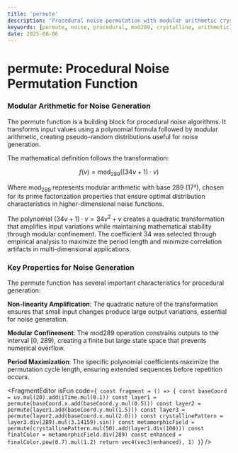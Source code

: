 ```yaml
---
title: 'permute'
description: 'Procedural noise permutation with modular arithmetic crystalline transformations'
keywords: [permute, noise, procedural, mod289, crystalline, arithmetic]
date: 2025-08-06
---
```



# permute: Procedural Noise Permutation Function

### Modular Arithmetic for Noise Generation

The permute function is a building block for procedural noise algorithms. It transforms input values using a polynomial formula followed by modular arithmetic, creating pseudo-random distributions useful for noise generation.

The mathematical definition follows the transformation:

$$f(v) = \text{mod}_{289}((34v + 1) \cdot v)$$

Where $\text{mod}_{289}$ represents modular arithmetic with base 289 (17²), chosen for its prime factorization properties that ensure optimal distribution characteristics in higher-dimensional noise functions.

The polynomial $(34v + 1) \cdot v = 34v^2 + v$ creates a quadratic transformation that amplifies input variations while maintaining mathematical stability through modular confinement. The coefficient 34 was selected through empirical analysis to maximize the period length and minimize correlation artifacts in multi-dimensional applications.

### Key Properties for Noise Generation

The permute function has several important characteristics for procedural generation:

**Non-linearity Amplification**: The quadratic nature of the transformation ensures that small input changes produce large output variations, essential for noise generation.

**Modular Confinement**: The mod289 operation constrains outputs to the interval [0, 289), creating a finite but large state space that prevents numerical overflow.

**Period Maximization**: The specific polynomial coefficients maximize the permutation cycle length, ensuring extended sequences before repetition occurs.

<FragmentEditor
        isFun
        code={`
const fragment = () => {
        const baseCoord = uv.mul(20).add(iTime.mul(0.1))
        const layer1 = permute(baseCoord.x.add(baseCoord.y.mul(0.5)))
        const layer2 = permute(layer1.add(baseCoord.y.mul(1.5)))
        const layer3 = permute(layer2.add(baseCoord.x.mul(2.0)))
        const crystallinePattern = layer3.div(289).mul(3.14159).sin()
        const metamorphicField = permute(crystallinePattern.mul(50).add(layer1.div(100)))
        const finalColor = metamorphicField.div(289)
        const enhanced = finalColor.pow(0.7).mul(1.2)
        return vec4(vec3(enhanced), 1)
}`}
/>
